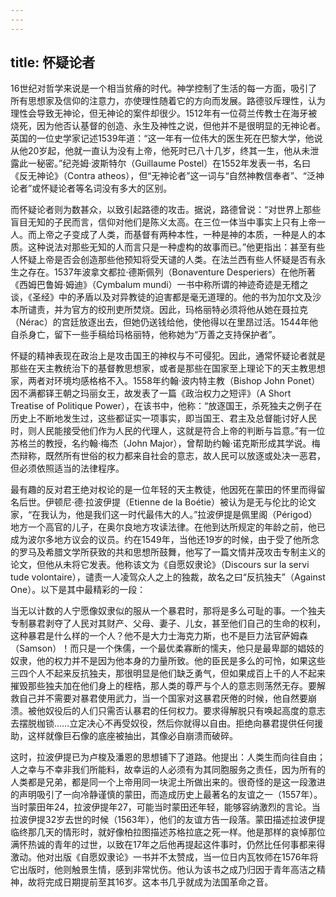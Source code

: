 ```yaml
---
---
---
```

title: 怀疑论者
---




16世纪对哲学来说是一个相当贫瘠的时代。神学控制了生活的每一方面，吸引了所有思想家及信仰的注意力，亦使理性随着它的方向而发展。路德驳斥理性，认为理性会导致无神论，但无神论的案件却很少。1512年有一位荷兰传教士在海牙被烧死，因为他否认基督的创造、永生及神性之说，但他并不是很明显的无神论者。英国的一位史学家记述1539年道：“这一年有一位伟大的医生死在巴黎大学，他说从他20岁起，他就一直认为没有上帝，他死时已八十几岁，终其一生，他从未泄露此一秘密。”纪尧姆·波斯特尔（Guillaume Postel）在1552年发表一书，名曰《反无神论》（Contra atheos），但“无神论者”这一词与“自然神教信奉者”、“泛神论者”或怀疑论者等名词没有多大的区别。

而怀疑论者则为数甚众，以致引起路德的攻击。据说，路德曾说：“对世界上那些盲目无知的子民而言，信仰对他们是陈义太高。在三位一体当中事实上只有上帝一人。而上帝之子变成了人类，而基督有两种本性，一种是神的本质，一种是人的本质。这种说法对那些无知的人而言只是一种虚构的故事而已。”他更指出：甚至有些人怀疑上帝是否会创造那些他预知将受天谴的人类。在法兰西有些人怀疑是否有永生之存在。1537年波拿文都拉·德斯佩列（Bonaventure Desperiers）在他所著《西姆巴鲁姆·姆迪》（Cymbalum mundi）一书中称所谓的神迹奇迹是无稽之谈，《圣经》中的矛盾以及对异教徒的迫害都是毫无道理的。他的书为加尔文及沙本所谴责，并为官方的绞刑吏所焚烧。因此，玛格丽特必须将他从她在聂拉克（Nérac）的宫廷放逐出去，但她仍送钱给他，使他得以在里昂过活。1544年他自杀身亡，留下一些手稿给玛格丽特，他称她为“万善之支持保护者”。

怀疑的精神表现在政治上是攻击国王的神权与不可侵犯。因此，通常怀疑论者就是那些在天主教统治下的基督教思想家，或者是那些在国家至上理论下的天主教思想家，两者对环境均感格格不入。1558年约翰·波内特主教（Bishop John Ponet）因不满都铎王朝之玛丽女王，故发表了一篇《政治权力之短评》（A Short Treatise of Politique Power），在该书中，他称：“放逐国王，杀死独夫之例子在历史上不断地发生过，这些都证实一项事实，即当国王、君主及总督能讨好人民时，则人民能接受他们作为人民的代理人，这就是符合上帝的判断与旨意。”有一位苏格兰的教授，名约翰·梅杰（John Major），曾帮助约翰·诺克斯形成其学说。梅杰辩称，既然所有世俗的权力都来自社会的意志，故人民可以放逐或处决一恶君，但必须依照适当的法律程序。

最有趣的反对君王绝对权论的是一位年轻的天主教徒，他因死在蒙田的怀里而得留名后世。伊顿尼·德·拉波伊提（Etienne de la Boétie）被认为是无与伦比的论文家，“在我认为，他是我们这一时代最伟大的人。”拉波伊提是佩里阁（Périgod）地方一个高官的儿子，在奥尔良地方攻读法律。在他到达所规定的年龄之前，他已成为波尔多地方议会的议员。约在1549年，当他还19岁的时候，由于受了他所念的罗马及希腊文学所获致的共和思想所鼓舞，他写了一篇文情并茂攻击专制主义的论文，但他从未将它发表。他称该文为《自愿奴隶论》（Discours sur la servi tude volontaire），谴责一人凌驾众人之上的独裁，故名之曰“反抗独夫”（Against One）。以下是其中最精彩的一段：

当无以计数的人宁愿像奴隶似的服从一个暴君时，那将是多么可耻的事。一个独夫专制暴君剥夺了人民对其财产、父母、妻子、儿女，甚至他们自己的生命的权利，这种暴君是什么样的一个人？他不是大力士海克力斯，也不是巨力法官萨姆森（Samson）！而只是一个侏儒，一个最优柔寡断的懦夫，他只是最卑鄙的娼妓的奴隶，他的权力并不是因为他本身的力量所致。他的臣民是多么的可怜，如果这些三四个人不起来反抗独夫，那很明显是他们缺乏勇气，但如果成百上千的人不起来摧毁那些独夫加在他们身上的桎梏，那人类的尊严与个人的意志则荡然无存。要解救自己并不需要对暴君使用武力，当一个国家对这暴君厌倦的时候，他自然要崩溃。被他奴役后的人们只需否认暴君的任何权力。要求得解脱只有唤起高度的意志去摆脱枷锁……立定决心不再受奴役，然后你就得以自由。拒绝向暴君提供任何援助，这样就像巨石像的底座被抽出，其像必自崩溃而破碎。



这时，拉波伊提已为卢梭及潘恩的思想铺下了道路。他提出：人类生而向往自由；人之幸与不幸非我们所能料，故幸运的人必须有为其同胞服务之责任，因为所有的人类都是兄弟，都是同一个上帝用同一块泥土所做出来的。很奇怪的是这一段激进的声明吸引了一向冷静谨慎的蒙田，而造成历史上最著名的友谊之一（1557年）。当时蒙田年24，拉波伊提年27，可能当时蒙田还年轻，能够容纳激烈的言论。当拉波伊提32岁去世的时候（1563年），他们的友谊方告一段落。蒙田描述拉波伊提临终那几天的情形时，就好像柏拉图描述苏格拉底之死一样。他是那样的哀悼那位满怀热诚的青年的过世，以致在17年之后他再提起这件事时，仍然比任何事都来得激动。他对出版《自愿奴隶论》一书并不太赞成，当一位日内瓦牧师在1576年将它出版时，他则触景生情，感到非常忧伤。他认为该书之成乃归因于青年高洁之精神，故将完成日期提前至其16岁。这本书几乎就成为法国革命之音。